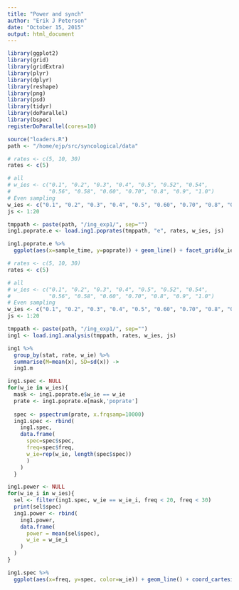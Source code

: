```yaml
---
title: "Power and synch"
author: "Erik J Peterson"
date: "October 15, 2015"
output: html_document
---
```



```r
library(ggplot2)
library(grid)
library(gridExtra)
library(plyr)
library(dplyr)
library(reshape)
library(png)
library(psd)
library(tidyr)
library(doParallel)
library(bspec)
registerDoParallel(cores=10)

source("loaders.R")
path <- "/home/ejp/src/syncological/data"
```

```r
# rates <- c(5, 10, 30)
rates <- c(5)

# all
# w_ies <- c("0.1", "0.2", "0.3", "0.4", "0.5", "0.52", "0.54", 
#            "0.56", "0.58", "0.60", "0.70", "0.8", "0.9", "1.0")
# Even sampling
w_ies <- c("0.1", "0.2", "0.3", "0.4", "0.5", "0.60", "0.70", "0.8", "0.9", "1.0")
js <- 1:20

tmppath <- paste(path, "/ing_exp1/", sep="")
ing1.poprate.e <- load.ing1.poprates(tmppath, "e", rates, w_ies, js)
```
```r
ing1.poprate.e %>%
  ggplot(aes(x=sample_time, y=poprate)) + geom_line() + facet_grid(w_ie~.) + theme_classic()
```

```r
# rates <- c(5, 10, 30)
rates <- c(5)

# all
# w_ies <- c("0.1", "0.2", "0.3", "0.4", "0.5", "0.52", "0.54", 
#            "0.56", "0.58", "0.60", "0.70", "0.8", "0.9", "1.0")
# Even sampling
w_ies <- c("0.1", "0.2", "0.3", "0.4", "0.5", "0.60", "0.70", "0.8", "0.9", "1.0")
js <- 1:20

tmppath <- paste(path, "/ing_exp1/", sep="")
ing1 <- load.ing1.analysis(tmppath, rates, w_ies, js)
```

```r
ing1 %>%
  group_by(stat, rate, w_ie) %>%
  summarise(M=mean(x), SD=sd(x)) ->
  ing1.m
```

```r
ing1.spec <- NULL
for(w_ie in w_ies){
  mask <- ing1.poprate.e$w_ie == w_ie
  prate <- ing1.poprate.e[mask,'poprate']
  
  spec <- pspectrum(prate, x.frqsamp=10000)
  ing1.spec <- rbind(
    ing1.spec,
    data.frame(
      spec=spec$spec, 
      freq=spec$freq, 
      w_ie=rep(w_ie, length(spec$spec))
      )
    )
  }
```
```r
ing1.power <- NULL
for(w_ie_i in w_ies){
  sel <- filter(ing1.spec, w_ie == w_ie_i, freq < 20, freq < 30)
  print(sel$spec)
  ing1.power <- rbind(
    ing1.power,
    data.frame(
      power = mean(sel$spec),
      w_ie = w_ie_i 
    )  
  )
}
```

```r
ing1.spec %>%
  ggplot(aes(x=freq, y=spec, color=w_ie)) + geom_line() + coord_cartesian(xlim=c(2,40)) + theme_classic()
```